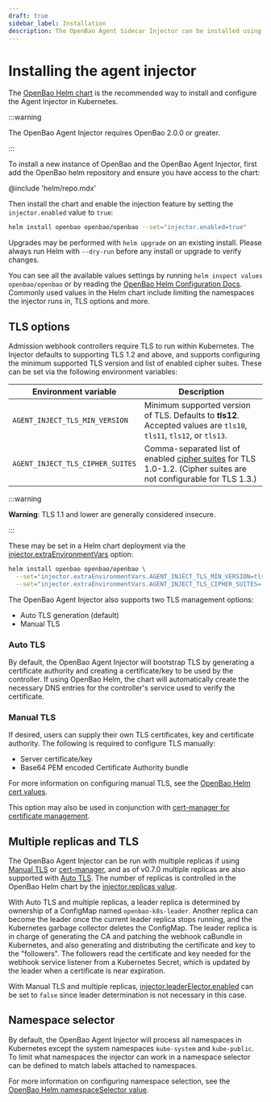 ```yaml
---
draft: true
sidebar_label: Installation
description: The OpenBao Agent Sidecar Injector can be installed using OpenBao Helm.
---
```


# Installing the agent injector

The [OpenBao Helm chart](../helm/index.mdx) is the recommended way to
install and configure the Agent Injector in Kubernetes.

:::warning

The OpenBao Agent Injector requires OpenBao 2.0.0 or greater.

:::

To install a new instance of OpenBao and the OpenBao Agent Injector, first add the
OpenBao helm repository and ensure you have access to the chart:

@include 'helm/repo.mdx'

Then install the chart and enable the injection feature by setting the
`injector.enabled` value to `true`:

```bash
helm install openbao openbao/openbao --set="injector.enabled=true"
```

Upgrades may be performed with `helm upgrade` on an existing install. Please
always run Helm with `--dry-run` before any install or upgrade to verify
changes.

You can see all the available values settings by running `helm inspect values openbao/openbao` or by reading the [OpenBao Helm Configuration
Docs](../helm/configuration.mdx). Commonly used values in the Helm
chart include limiting the namespaces the injector runs in, TLS options and
more.

## TLS options

Admission webhook controllers require TLS to run within Kubernetes. The Injector
defaults to supporting TLS 1.2 and above, and supports configuring the minimum
supported TLS version and list of enabled cipher suites. These can be set via
the following environment variables:

| Environment variable             | Description                                                                                                                    |
| -------------------------------- | ------------------------------------------------------------------------------------------------------------------------------ |
| `AGENT_INJECT_TLS_MIN_VERSION`   | Minimum supported version of TLS. Defaults to **tls12**. Accepted values are `tls10`, `tls11`, `tls12`, or `tls13`.            |
| `AGENT_INJECT_TLS_CIPHER_SUITES` | Comma-separated list of enabled [cipher suites][tls-suites] for TLS 1.0-1.2. (Cipher suites are not configurable for TLS 1.3.) |

:::warning

**Warning**: TLS 1.1 and lower are generally considered insecure.

:::

These may be set in a Helm chart deployment via the
[injector.extraEnvironmentVars](../helm/configuration.mdx#extraenvironmentvars)
option:

```bash
helm install openbao openbao/openbao \
  --set="injector.extraEnvironmentVars.AGENT_INJECT_TLS_MIN_VERSION=tls13" \
  --set="injector.extraEnvironmentVars.AGENT_INJECT_TLS_CIPHER_SUITES=..."
```

The OpenBao Agent Injector also supports two TLS management options:

- Auto TLS generation (default)
- Manual TLS

### Auto TLS

By default, the OpenBao Agent Injector will bootstrap TLS by generating a certificate
authority and creating a certificate/key to be used by the controller. If using
OpenBao Helm, the chart will automatically create the necessary DNS entries for the
controller's service used to verify the certificate.

### Manual TLS

If desired, users can supply their own TLS certificates, key and certificate authority.
The following is required to configure TLS manually:

- Server certificate/key
- Base64 PEM encoded Certificate Authority bundle

For more information on configuring manual TLS, see the [OpenBao Helm cert values](../helm/configuration.mdx#certs).

This option may also be used in conjunction with [cert-manager for certificate management](../helm/examples/injector-tls-cert-manager.mdx).

## Multiple replicas and TLS

The OpenBao Agent Injector can be run with multiple replicas if using [Manual
TLS](#manual-tls) or [cert-manager](../helm/examples/injector-tls-cert-manager.mdx), and as of v0.7.0 multiple replicas are also supported with
[Auto TLS](#auto-tls). The number of replicas is controlled in the OpenBao Helm
chart by the [injector.replicas
value](../helm/configuration.mdx#replicas).

With Auto TLS and multiple replicas, a leader replica is determined by ownership
of a ConfigMap named `openbao-k8s-leader`. Another replica can become the leader
once the current leader replica stops running, and the Kubernetes garbage
collector deletes the ConfigMap. The leader replica is in charge of generating
the CA and patching the webhook caBundle in Kubernetes, and also generating and
distributing the certificate and key to the "followers". The followers read the
certificate and key needed for the webhook service listener from a Kubernetes
Secret, which is updated by the leader when a certificate is near expiration.

With Manual TLS and multiple replicas,
[injector.leaderElector.enabled](../helm/configuration.mdx#enabled-2)
can be set to `false` since leader determination is not necessary in this case.

## Namespace selector

By default, the OpenBao Agent Injector will process all namespaces in Kubernetes except
the system namespaces `kube-system` and `kube-public`. To limit what namespaces
the injector can work in a namespace selector can be defined to match labels attached
to namespaces.

For more information on configuring namespace selection, see the [OpenBao Helm namespaceSelector value](../helm/configuration.mdx#namespaceselector).

[tls-suites]: https://golang.org/src/crypto/tls/cipher_suites.go
